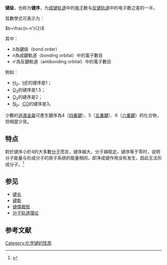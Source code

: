 '''键级'''，也称为'''键序'''，为[[成键轨道|成键轨道]]中的[[电子|电子]]数与[[反键轨道|反键轨道]]中的电子数之差的一半。

其數學式可表示为：

<math>b=\frac{n-n'}{2}</math>

其中：
*<math>b</math>為鍵级（bond order）
*<math>n</math>為成鍵軌道（bonding orbital）中的電子數目
*<math>n'</math>為反鍵軌道（antibonding orbital）中的電子數目

例如：
*[[氢气|H<sub>2</sub>]]、[[氟化氢|HF]]的键序是1；
*[[臭氧|O<sub>3</sub>]]的键序是1.5；
*[[氧气|O<sub>2</sub>]]的键序是2；
*[[氮气|N<sub>2</sub>]]、[[一氧化碳|CO]]的键序是3。
少數的[[過渡金屬|過渡金屬]]可產生鍵序為4（[[四重鍵|四重鍵]]）、5（[[五重鍵|五重鍵]]）、6（[[六重鍵|六重鍵]]）的化合物，但相當少見。 　

==特点==
對於键序小於4的大多數[[分子|分子]]而言，键序越大，分子越稳定。键序等于零时，说明分子能量与形成分子的原子系统的能量相同，即净成键作用没有发生，因此无法形成分子。<ref>{{cite book|editor=章伟光|title=无机化学|date=2015年7月|publisher=科学出版社|location=北京|isbn=978-7-03-032273-9|page=P60|edition=第一版|chapter=§3.3.3}}</ref>

==参见==
*[[键长|键长]]
*[[键能|键能]]
*[[键偶极矩|键偶极矩]]
*[[分子轨道理论|分子轨道理论]]

==参考文献==
{{reflist}}

{{Chemical bonding theory|state=autocollapse}}
{{化学小作品}}

[[Category:化学键的性质|Category:化学键的性质]]